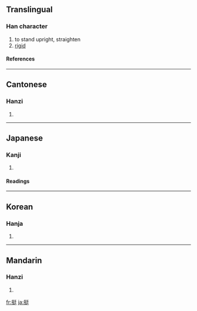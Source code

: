 ==Translingual==
===Han character===
{{Han char|rn=64|rad=手|as=07|sn=10|four=5204<sub>1</sub>|canj=手弓大土 (QNKG)}}
# to stand upright, straighten
# [[rigid]]
====References====
{{Han ref|kx=0432.040|dkj=12106|dj=0781.120|hdz=31869.110|uh=633A|ud=25402|bh=AEBC|bd=44732}}
----
==Cantonese==
===Hanzi===
{{yue-hanzi|jyut=|y=ting2, ting5}}
# {{defn|Cantonese}}
----
==Japanese==
===Kanji===
{{ja-kanji|grade=|rs=手07}}
# {{defn|Japanese}} 
====Readings====
{{ja-readings|on=[[てい]] (tei), [[ちょう]] (chō)|kun=[[ぬく]] (nuku)}}
----
==Korean==
===Hanja===
{{ko-hanja|hangeul=정|eumhun=|rv=jeong|mr=chŏng|y=ceng}}
# {{defn|Korean}}
----
==Mandarin==
===Hanzi===
{{cmn-hanzi|pin=[[tǐng]] ([[ting3]])|wg=t'ing<sup>3</sup>}}
# {{defn|Mandarin}}

[[fr:挺]]
[[ja:挺]]